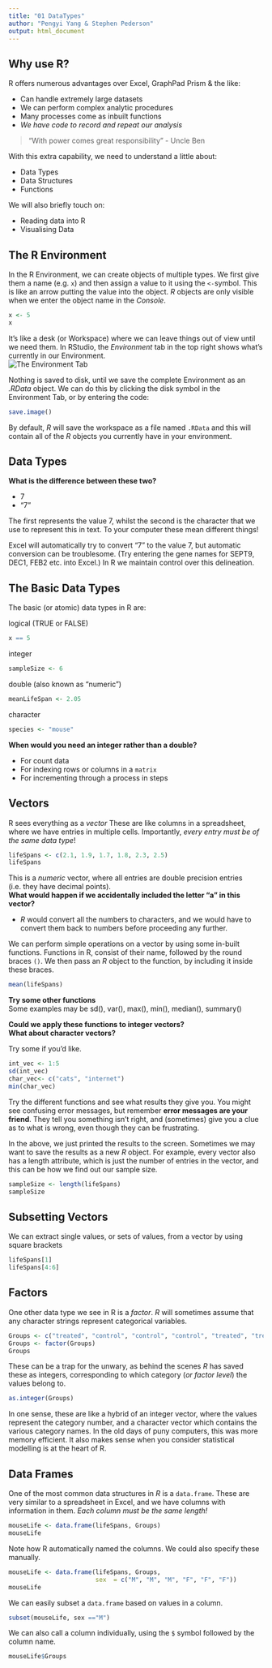 ```yaml
---
title: "01 DataTypes"
author: "Pengyi Yang & Stephen Pederson"
output: html_document
---
```


## Why use R?
R offers numerous advantages over Excel, GraphPad Prism & the like:  

- Can handle extremely large datasets  
- We can perform complex analytic procedures
- Many processes come as inbuilt functions  
- _We have code to record and repeat our analysis_
  
>"With power comes great responsibility" - Uncle Ben
  
With this extra capability, we need to understand a little about:  

- Data Types  
- Data Structures  
- Functions  

We will also briefly touch on:  

- Reading data into R
- Visualising Data

## The R Environment
In the R Environment, we can create objects of multiple types.
We first give them a name (e.g. `x`) and then assign a value to it using the `<-`symbol.
This is like an arrow putting the value into the object.
*R* objects are only visible when we enter the object name in the _Console_.
```r
x <- 5
x
```

It's like a desk (or Workspace) where we can leave things out of view until we need them.
In RStudio, the _Environment_ tab in the top right shows what's currently in our Environment.  
![The Environment Tab](figure/EnvironmentTab.png)

Nothing is saved to disk, until we save the complete Environment as an _.RData_ object.
We can do this by clicking the disk symbol in the Environment Tab, or by entering the code:
```r
save.image()
```
By default, *R* will save the workspace as a file named `.RData` and this will contain all of the *R* objects you currently have in your environment.


## Data Types

**What is the difference between these two?**

- 7
- "7"  

The first represents the value 7, whilst the second is the character that we use to represent this in text.
To your computer these mean different things!

Excel will automatically try to convert "7" to the value 7, but automatic conversion can be troublesome.
(Try entering the gene names for SEPT9, DEC1, FEB2 etc. into Excel.)
In R we maintain control over this delineation.

## The Basic Data Types
The basic (or atomic) data types in R are:

logical (TRUE or FALSE)
```r
x == 5
```

integer
```r
sampleSize <- 6
```

double (also known as "numeric")
```r
meanLifeSpan <- 2.05
```

character
```r
species <- "mouse"
```

**When would you need an integer rather than a double?**

- For count data
- For indexing rows or columns in a `matrix`
- For incrementing through a process in steps

## Vectors
R sees everything as a _vector_
These are like columns in a spreadsheet, where we have entries in multiple cells.
Importantly, _every entry must be of the same data type_!
```r
lifeSpans <- c(2.1, 1.9, 1.7, 1.8, 2.3, 2.5)
lifeSpans
```
This is a _numeric_ vector, where all entries are double precision entries (i.e. they have decimal points).  
**What would happen if we accidentally included the letter "a" in this vector?**

- *R* would convert all the numbers to characters, and we would have to convert them back to numbers before proceeding any further.


We can perform simple operations on a vector by using some in-built functions.
Functions in R, consist of their name, followed by the round braces `()`.
We then pass an *R* object to the function, by including it inside these braces.
```r
mean(lifeSpans)
```

**Try some other functions**  
Some examples may be sd(), var(), max(), min(), median(), summary()

**Could we apply these functions to integer vectors?**  
**What about character vectors?**

Try some if you'd like.
```r
int_vec <- 1:5
sd(int_vec)
char_vec<- c("cats", "internet")
min(char_vec)
```
Try the different functions and see what results they give you.
You might see confusing error messages, but remember **error messages are your friend**.
They tell you something isn't right, and (sometimes) give you a clue as to what is wrong, even though they can be frustrating.

In the above, we just printed the results to the screen.
Sometimes we may want to save the results as a new *R* object.
For example, every vector also has a length attribute, which is just the number of entries in the vector, and this can be how we find out our sample size.
```r
sampleSize <- length(lifeSpans)
sampleSize
```

## Subsetting Vectors
We can extract single values, or sets of values, from a vector by using square brackets
```r
lifeSpans[1]
lifeSpans[4:6]
```


## Factors
One other data type we see in R is a _factor_.
*R* will sometimes assume that any character strings represent categorical variables.
```r
Groups <- c("treated", "control", "control", "control", "treated", "treated")
Groups <- factor(Groups)
Groups
```

These can be a trap for the unwary, as behind the scenes *R* has saved these as integers, corresponding to which category (_or factor level_) the values belong to.
```r
as.integer(Groups)
```
In one sense, these are like a hybrid of an integer vector, where the values represent the category number, and a character vector which contains the various category names.
In the old days of puny computers, this was more memory efficient.
It also makes sense when you consider statistical modelling is at the heart of R.

## Data Frames
One of the most common data structures in *R* is a `data.frame`.
These are very similar to a spreadsheet in Excel, and we have columns with information in them.
*Each column must be the same length!*
```r
mouseLife <- data.frame(lifeSpans, Groups)
mouseLife
```

Note how R automatically named the columns.
We could also specify these manually.
 
```r
mouseLife <- data.frame(lifeSpans, Groups,
                        sex  = c("M", "M", "M", "F", "F", "F"))
mouseLife
```

We can easily subset a `data.frame` based on values in a column.

```r
subset(mouseLife, sex =="M")
```

We can also call a column individually, using the `$` symbol followed by the column name.

```r
mouseLife$Groups
```

